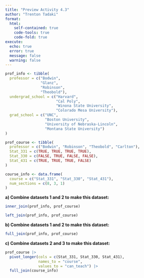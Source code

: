 ```yaml
---
title: "Preview Activity 4.3"
author: "Trenton Tadaki"
format:
  html: 
    self-contained: true
    code-tools: true
    code-fold: true
execute: 
  echo: true
  error: true
  message: false
  warning: false
---
```


```r
prof_info <- tibble(
  professor = c("Bodwin", 
                "Glanz", 
                "Robinson",
                "Theobold"),
  undergrad_school = c("Harvard", 
                       "Cal Poly",
                       "Winona State University",
                       "Colorado Mesa University"),
  grad_school = c("UNC", 
                  "Boston University", 
                  "University of Nebraska-Lincoln",
                  "Montana State University")
)

prof_course <- tibble(
  professor = c("Bodwin", "Robinson", "Theobold", "Carlton"),
  Stat_331 = c(TRUE, TRUE, TRUE, TRUE),
  Stat_330 = c(FALSE, TRUE, FALSE, FALSE),
  Stat_431 = c(TRUE, TRUE, TRUE, FALSE)
)

course_info <- data.frame(
  course = c("Stat_331", "Stat_330", "Stat_431"),
  num_sections = c(8, 3, 1)
)
```

**a) Combine datasets 1 and 2 to make this dataset:**

```r
inner_join(prof_info, prof_course)

left_join(prof_info, prof_course)
```

**b) Combine datasets 1 and 2 to make this dataset:**

```r
full_join(prof_info, prof_course)
```

**c) Combine datasets 2 and 3 to make this dataset:**

```r
prof_course |>
  pivot_longer(cols = c(Stat_331, Stat_330, Stat_431),
               names_to = "course",
               values_to = "can_teach") |>
  full_join(course_info)
```
